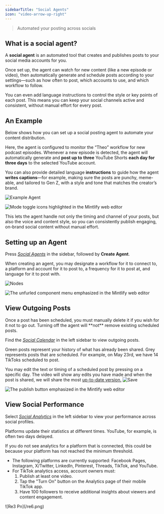 ```yaml
---
sidebarTitle: "Social Agents"
icon: "video-arrow-up-right"
---
```


> Automated your posting across socials

## What is a social agent?

A **social agent** is an automated tool that creates and publishes posts to your social media accounts for you.

Once set up, the agent can watch for new content (like a new episode or video), then automatically generate and schedule posts according to your settings—such as how often to post, which accounts to use, and which workflow to follow.

You can even add language instructions to control the style or key points of each post. This means you can keep your social channels active and consistent, without manual effort for every post.

## An Example

Below shows how you can set up a social posting agent to automate your content distribution.

Here, the agent is configured to monitor the “Theo” workflow for new podcast episodes. Whenever a new episode is detected, the agent will automatically generate and **post up to** **three** YouTube Shorts **each day for three days** to the selected YouTube account.

You can also provide detailed language **instructions** to guide how the agent **writes captions**—for example, making sure the posts are punchy, meme-able, and tailored to Gen Z, with a style and tone that matches the creator’s brand.

<Frame>
  <img
    src="/re4.png"
    alt="Example Agent"
    className="block dark:hidden mx-auto"
    title="Example Agent"
    style={{ width:"78%" }}
  />

  <img
    src="https://mintlify.s3.us-west-1.amazonaws.com/mintlify/images/editor/mode-toggle-dark.png"
    alt="Mode toggle icons highlighted in the Mintlify web editor"
    className="hidden dark:block"
  />
</Frame>

This lets the agent handle not only the timing and channel of your posts, but also the voice and content style, so you can consistently publish engaging, on-brand social content without manual effort.

## Setting up an Agent

Press _<u>Social Agents</u>_ in the sidebar, followed by **Create Agent**.

When creating an agent, you may designate a workflow for it to connect to, a platform and account for it to post to, a frequency for it to post at, and language for it to post with.

<Frame>
  <img
    src="/re5.png"
    alt="Nodes"
    className="block dark:hidden mx-auto"
    title="Nodes"
    style={{ width:"74%" }}
  />

  <img
    src="https://mintlify.s3.us-west-1.amazonaws.com/mintlify/images/editor/component-menu-dark.png"
    alt="The unfurled component menu emphasized in the Mintlify web editor"
    className="hidden dark:block"
  />
</Frame>

## View Outgoing Posts

<Info>
  Once a post has been scheduled, you must manually delete it if you wish for it not to go out. Turning off the agent will **not** remove existing scheduled posts.
</Info>

Find the _<u>Social Calendar</u>_ in the left sidebar to view outgoing posts.

Green posts represent your history of what has already been shared. Grey represents posts that are scheduled. For example, on May 23rd, we have 14 TikToks scheduled to post.

<Tip>
  You may edit the text or timing of a scheduled post by pressing on a specific day. The video will show any edits you have made and when the post is shared, we will share the most <u>up-to-date version.</u>
</Tip>

<Frame>
  <img
    src="/re7.png"
    alt="Save"
    className="block dark:hidden"
    title="Save"
    style={{ width:"100%" }}
  />

  <img
    src="https://mintlify.s3.us-west-1.amazonaws.com/mintlify/images/editor/publish-flow-dark.png"
    alt="The publish button emphasized in the Mintlify web editor"
    className="hidden dark:block"
  />
</Frame>

## View Social Performance

Select _<u>Social Analytics</u>_ in the left sidebar to view your performance across social profiles.

Platforms update their statistics at different times. YouTube, for example, is often two days delayed.

<Warning>
  If you do not see analytics for a platform that is connected, this could be because your platform has not reached the minimum threshold.

  - The following platforms are currently supported: Facebook Pages, Instagram, X/Twitter, LinkedIn, Pinterest, Threads, TikTok, and YouTube.
  - For TikTok analytics access, account owners must:
    1. Publish at least one video.
    2. Tap the "Turn On" button on the Analytics page of their mobile TikTok app.
    3. Have 100 followers to receive additional insights about viewers and content engagement.
</Warning>

<Frame>
  ![Re3 Pn](/re6.png)
</Frame>